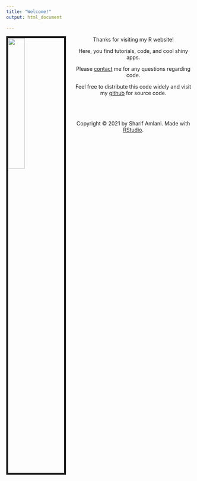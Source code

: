 ```yaml
---
title: "Welcome!"
output: html_document

---
```


<img src="C:/Users/Shari/OneDrive/sharifamlani.github.io/Pictures/Cat Meme.jpg" style="width:30%; border:5px solid; margin-right: 20px" align="left">


  <center>
Thanks for visiting my R website! 

Here, you find tutorials, code, and cool shiny apps.

Please [contact](mailto:samlani@ucdavis.edu) me for any questions regarding code.

Feel free to distribute this code widely and visit my [github](https://github.com/sharifamlani) for source code.
  <center>


<br>
<br/>
<br/>
<p>Copyright &copy; 2021 by Sharif Amlani. Made with [RStudio](https://www.rstudio.com).</p>

<!-- Global site tag (gtag.js) - Google Analytics -->
<script async src="https://www.googletagmanager.com/gtag/js?id=UA-100362112-1"></script>
<script>
  window.dataLayer = window.dataLayer || [];
  function gtag(){dataLayer.push(arguments);}
  gtag('js', new Date());

  gtag('config', 'UA-100362112-1');
</script>
